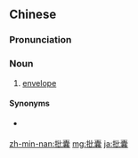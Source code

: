 ==Chinese==
{{zh-forms}}

===Pronunciation===
{{zh-pron
|mn=phe-lông/phoe-lông
|cat=n
}}

===Noun===
{{zh-noun}}

# {{lb|zh|Min Nan}} [[envelope]]

====Synonyms====
* {{qualifier|Mandarin|Cantonese|Hakka}} {{zh-l|信封}}

[[zh-min-nan:批囊]]
[[mg:批囊]]
[[ja:批囊]]